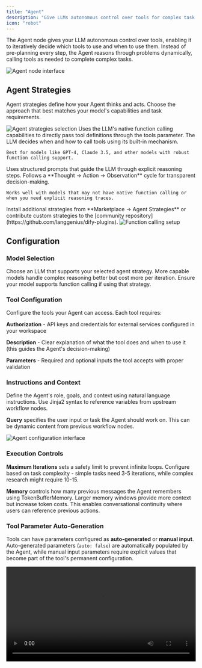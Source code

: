 ```yaml
---
title: "Agent"
description: "Give LLMs autonomous control over tools for complex task execution"
icon: "robot"
---
```


The Agent node gives your LLM autonomous control over tools, enabling it to iteratively decide which tools to use and when to use them. Instead of pre-planning every step, the Agent reasons through problems dynamically, calling tools as needed to complete complex tasks.

<Frame caption="Agent node configuration interface">
  <img src="https://assets-docs.dify.ai/dify-enterprise-mintlify/en/guides/workflow/node/1f4d803ff68394d507abd3bcc13ba0f3.png" alt="Agent node interface" />
</Frame>

## Agent Strategies

Agent strategies define how your Agent thinks and acts. Choose the approach that best matches your model's capabilities and task requirements.

<Frame caption="Available agent strategy options">
  <img src="https://assets-docs.dify.ai/dify-enterprise-mintlify/en/guides/workflow/node/f14082c44462ac03955e41d66ffd4cca.png" alt="Agent strategies selection" />
</Frame>

<Tabs>
  <Tab title="Function Calling">
    Uses the LLM's native function calling capabilities to directly pass tool definitions through the tools parameter. The LLM decides when and how to call tools using its built-in mechanism.
    
    Best for models like GPT-4, Claude 3.5, and other models with robust function calling support.
  </Tab>
  
  <Tab title="ReAct (Reason + Act)">
    Uses structured prompts that guide the LLM through explicit reasoning steps. Follows a **Thought → Action → Observation** cycle for transparent decision-making.
    
    Works well with models that may not have native function calling or when you need explicit reasoning traces.
  </Tab>
</Tabs>

<Info>
  Install additional strategies from **Marketplace → Agent Strategies** or contribute custom strategies to the [community repository](https://github.com/langgenius/dify-plugins).
</Info>

<Frame caption="Function calling strategy configuration">
  <img src="https://assets-docs.dify.ai/dify-enterprise-mintlify/en/guides/workflow/node/10505cd7c6f0b3ba10161abb88d9e36b.png" alt="Function calling setup" />
</Frame>

## Configuration

### Model Selection

Choose an LLM that supports your selected agent strategy. More capable models handle complex reasoning better but cost more per iteration. Ensure your model supports function calling if using that strategy.

### Tool Configuration

Configure the tools your Agent can access. Each tool requires:

**Authorization** - API keys and credentials for external services configured in your workspace

**Description** - Clear explanation of what the tool does and when to use it (this guides the Agent's decision-making)

**Parameters** - Required and optional inputs the tool accepts with proper validation

### Instructions and Context

Define the Agent's role, goals, and context using natural language instructions. Use Jinja2 syntax to reference variables from upstream workflow nodes.

**Query** specifies the user input or task the Agent should work on. This can be dynamic content from previous workflow nodes.

<Frame caption="Agent configuration parameters">
  <img src="https://assets-docs.dify.ai/dify-enterprise-mintlify/en/guides/workflow/node/54c8e4f0eaa7379bd8c1b5ac6305b326.png" alt="Agent configuration interface" />
</Frame>

### Execution Controls

**Maximum Iterations** sets a safety limit to prevent infinite loops. Configure based on task complexity - simple tasks need 3-5 iterations, while complex research might require 10-15.

**Memory** controls how many previous messages the Agent remembers using TokenBufferMemory. Larger memory windows provide more context but increase token costs. This enables conversational continuity where users can reference previous actions.

### Tool Parameter Auto-Generation

Tools can have parameters configured as **auto-generated** or **manual input**. Auto-generated parameters (`auto: false`) are automatically populated by the Agent, while manual input parameters require explicit values that become part of the tool's permanent configuration.

<video controls src="https://assets-docs.dify.ai/2025/04/1801b96763eb8f22f1e2158645897885.mp4" width="100%" />

## Output Variables

Agent nodes provide comprehensive output including:

**Final Answer** - The Agent's ultimate response to the query

**Tool Outputs** - Results from each tool invocation during execution

**Reasoning Trace** - Step-by-step decision process (especially detailed with ReAct strategy) available in the JSON output

**Iteration Count** - Number of reasoning cycles used

**Success Status** - Whether the Agent completed the task successfully

**Agent Logs** - Structured log events with metadata for debugging and monitoring tool invocations

## Use Cases

**Research and Analysis** - Agents can autonomously search multiple sources, synthesize information, and provide comprehensive answers.

**Troubleshooting** - Diagnostic tasks where the Agent needs to gather information, test hypotheses, and adapt its approach based on findings.

**Multi-step Data Processing** - Complex workflows where the next action depends on intermediate results.

**Dynamic API Integration** - Scenarios where the sequence of API calls depends on responses and conditions that can't be predetermined.

## Best Practices

**Clear Tool Descriptions** help the Agent understand when and how to use each tool effectively.

**Appropriate Iteration Limits** prevent runaway costs while allowing sufficient flexibility for complex tasks.

**Detailed Instructions** provide context about the Agent's role, goals, and any constraints or preferences.

**Memory Management** balance context retention with token efficiency based on your use case requirements.

{/*
Contributing Section
DO NOT edit this section!
It will be automatically generated by the script.
*/}

---

[Edit this page](https://github.com/langgenius/dify-docs/edit/main/en/documentation/pages/nodes/agent.mdx) | [Report an issue](https://github.com/langgenius/dify-docs/issues/new?template=docs.yml)

